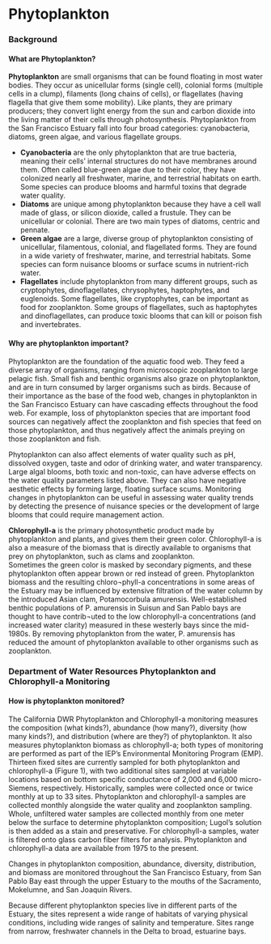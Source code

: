 # Phytoplankton {#phyto}

### Background {.unlisted .unnumbered}

#### What are Phytoplankton? {.unlisted .unnumbered}

<b>Phytoplankton</b> are small organisms that can be found floating in most water bodies.  They occur as unicellular forms (single cell), colonial forms (multiple cells in a clump), filaments (long chains of cells), or flagellates (having flagella that give them some mobility).  Like plants, they are primary producers; they convert light energy from the sun and carbon dioxide into the living matter of their cells through photosynthesis.  Phytoplankton from the San Francisco Estuary fall into four broad categories: cyanobacteria, diatoms, green algae, and various flagellate groups.

  * <b>Cyanobacteria</b> are the only phytoplankton that are true bacteria, meaning their cells’ internal structures do not have membranes around them.  Often called blue-green algae due to their color, they have colonized nearly all freshwater, marine, and terrestrial habitats on earth.  Some species can produce blooms and harmful toxins that degrade water quality.
  * <b>Diatoms</b> are unique among phytoplankton because they have a cell wall made of glass, or silicon dioxide, called a frustule.  They can be unicellular or colonial.  There are two main types of diatoms, centric and pennate.
  * <b>Green algae</b> are a large, diverse group of phytoplankton consisting of unicellular, filamentous, colonial, and flagellated forms.  They are found in a wide variety of freshwater, marine, and terrestrial habitats.  Some species can form nuisance blooms or surface scums in nutrient-rich water.
  * <b>Flagellates</b> include phytoplankton from many different groups, such as cryptophytes, dinoflagellates, chrysophytes, haptophytes, and euglenoids.  Some flagellates, like cryptophytes, can be important as food for zooplankton.  Some groups of flagellates, such as haptophytes and dinoflagellates, can produce toxic blooms that can kill or poison fish and invertebrates.

#### Why are phytoplankton important? {.unlisted .unnumbered}
Phytoplankton are the foundation of the aquatic food web.  They feed a diverse array of organisms, ranging from microscopic zooplankton to large pelagic fish.  Small fish and benthic organisms also graze on phytoplankton, and are in turn consumed by larger organisms such as birds.  Because of their importance as the base of the food web, changes in phytoplankton in the San Francisco Estuary can have cascading effects throughout the food web.  For example, loss of phytoplankton species that are important food sources can negatively affect the zooplankton and fish species that feed on those phytoplankton, and thus negatively affect the animals preying on those zooplankton and fish. 

Phytoplankton can also affect elements of water quality such as pH, dissolved oxygen, taste and odor of drinking water, and water transparency.  Large algal blooms, both toxic and non-toxic, can have adverse effects on the water quality parameters listed above.  They can also have negative aesthetic effects by forming large, floating surface scums.  Monitoring changes in phytoplankton can be useful in assessing water quality trends by detecting the presence of nuisance species or the development of large blooms that could require management action.

<b>Chlorophyll-a</b> is the primary photosynthetic product made by phytoplankton and plants, and gives them their green color.  Chlorophyll-a is also a measure of the biomass that is directly available to organisms that prey on phytoplankton, such as clams and zooplankton.  
Sometimes the green color is masked by secondary pigments, and these phytoplankton often appear brown or red instead of green.  Phytoplankton biomass and the resulting chloro¬phyll-a concentrations in some areas of the Estuary may be influenced by extensive filtration of the water column by the introduced Asian clam, Potamocorbula amurensis. Well-established benthic populations of P. amurensis in Suisun and San Pablo bays are thought to have contrib¬uted to the low chlorophyll-a concentrations (and increased water clarity) measured in these westerly bays since the mid-1980s.  By removing phytoplankton from the water, P. amurensis has reduced the amount of phytoplankton available to other organisms such as zooplankton. 


### Department of Water Resources Phytoplankton and Chlorophyll-a Monitoring {.unlisted .unnumbered}

#### How is phytoplankton monitored? {.unlisted .unnumbered}
The California DWR Phytoplankton and Chlorophyll-a monitoring measures the composition (what kinds?), abundance (how many?), diversity (how many kinds?), and distribution (where are they?) of phytoplankton.  It also measures phytoplankton biomass as chlorophyll-a; both types of monitoring are performed as part of the IEP’s Environmental Monitoring Program (EMP).  Thirteen fixed sites are currently sampled for both phytoplankton and chlorophyll-a (Figure 1), with two additional sites sampled at variable locations based on bottom specific conductance of 2,000 and 6,000 micro-Siemens, respectively.  Historically, samples were collected once or twice monthly at up to 33 sites.  Phytoplankton and chlorophyll-a samples are collected monthly alongside the water quality and zooplankton sampling.
Whole, unfiltered water samples are collected monthly from one meter below the surface to determine phytoplankton composition; Lugol’s solution is then added as a stain and preservative.  For chlorophyll-a samples, water is filtered onto glass carbon fiber filters for analysis.  Phytoplankton and chlorophyll-a data are available from 1975 to the present.  

Changes in phytoplankton composition, abundance, diversity, distribution, and biomass are monitored throughout the San Francisco Estuary, from San Pablo Bay east through the upper Estuary to the mouths of the Sacramento, Mokelumne, and San Joaquin Rivers.

Because different phytoplankton species live in different parts of the Estuary, the sites represent a wide range of habitats of varying physical conditions, including wide ranges of salinity and temperature. Sites range from narrow, freshwater channels in the Delta to broad, estuarine bays.
